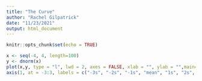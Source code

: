```yaml
---
title: "The Curve"
author: "Rachel Gilpatrick"
date: "11/23/2021"
output: html_document
---
```


```r
knitr::opts_chunk$set(echo = TRUE)
```


```r
x <- seq(-4, 4, length=100)
y <- dnorm(x)
plot(x,y, type = "l", lwd = 2, axes = FALSE, xlab = "", ylab = "",main= "The Normal Curve")
axis(1, at = -3:3, labels = c("-3s", "-2s", "-1s", "mean", "1s", "2s", "3s"))
```